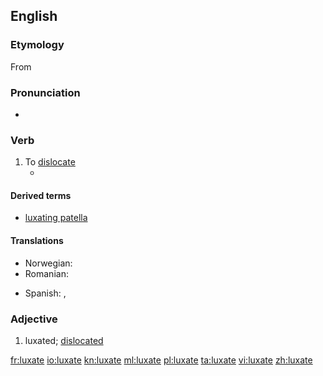 {{was wotd|2008|December|29}}
==English==

===Etymology===
From {{etyl|la|en}} {{term|luxo|luxō|lang=la}}

===Pronunciation===
* {{audio|En-us-luxate.ogg|Audio (US)}}

===Verb===
{{en-verb|luxates|luxating|luxated}}

# To [[dislocate]]
#*{{quote-book|1863|[[w:Stephen Smith (surgeon)|Stephen Smith]]|Hand-book of Surgical Operations|url=http://books.google.com/books?id=-GkfrDGXQH4C&pg=PA97|page=97
|passage=If in cases of difficulty you have recourse to this means, '''luxate''' downwards as far as half the dorsopalmar diameter, and then ''vice versa''.}}

====Derived terms====
*[[luxating patella]]

====Translations====
{{trans-top|to dislocate}}
*Norwegian: {{t-|no|luksere}}
* Romanian: {{t+|ro|luxa}}
{{trans-mid}}
*Spanish: {{t+|es|dislocar}}, {{t-|es|luxar}} 
{{trans-bottom}}

===Adjective===
{{en-adj}}

# luxated; [[dislocated]]

[[fr:luxate]]
[[io:luxate]]
[[kn:luxate]]
[[ml:luxate]]
[[pl:luxate]]
[[ta:luxate]]
[[vi:luxate]]
[[zh:luxate]]